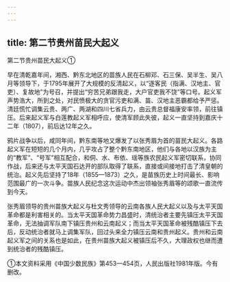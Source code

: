```yaml
---
---
---
```

title: 第二节贵州苗民大起义
---



第二节贵州苗民大起义①

早在清乾嘉年间，湘西、黔东北地区的苗族人民在石柳邓、石三保、吴半生、吴八月等领导下，于1795年展开了大规模的反清起义，以“逐客民（指满、汉地主、官吏）、复故地”为号召，并提出“穷苦兄弟跟我走，大户官吏我不饶”等口号。起义军声势浩大，所到之处，对民愤极大的贪官污吏和满、苗、汉地主恶霸都给予严惩。清廷慌忙调集云贵、两广、两湖和四川七省兵力，由云贵总督福康安率领，前往镇压。后来起义军与白莲教起义军相呼应，使清军顾此失彼，起义一直坚持到嘉庆十二年（1807），前后达12年之久。

鸦片战争以后，咸同年间，黔东南等地又爆发了以张秀眉为首的苗民大起义。各路起义军在短短的几个月内，几乎攻占了整个黔东南地区，他们与各地以汉族为主的“教军”、“号军”相互配合，和侗、水、布依、瑶等族农民起义军密切联系，协同作战，后来还与太平天国石达开的部队取得了联系，直接或间接地打击了清皇朝的统治。起义先后坚持了18年（1855—1873）之久，是苗族历史上时间最长、影响范围最广的一次斗争。苗族人民纪念这次运动中杰出领袖张秀眉等的颂歌一直流传到今天。

张秀眉领导的贵州苗族大起义与杜文秀领导的云南各族人民大起义以及与太平天国革命都是利害相关的。当太平天国革命势力昌盛时，清统治者主要先镇压太平天国革命，无法抽调军队南下镇压贵州和云南起义；而当太平天国革命被残酷镇压下去后，反动统治者就马上调集军队，回过头来全力镇压云南和贵州起义。贵州和云南起义军之间的关系也是如此，在贵州苗族大起义被镇压后不久，大理政权也继而遭到统治者的残酷镇压。

①本文资料采用《中国少数民族》第453—454页，人民出版社1981年版。今有删改。